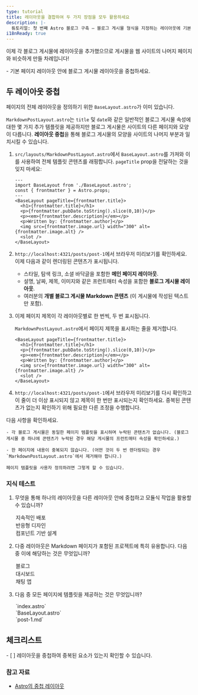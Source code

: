 ```yaml
---
type: tutorial
title: 레이아웃을 결합하여 두 가지 장점을 모두 활용하세요
description: |-
  튜토리얼: 첫 번째 Astro 블로그 구축 — 블로그 게시물 형식을 지정하는 레이아웃에 기본 페이지 레이아웃을 추가하세요.
i18nReady: true
---
```



이제 각 블로그 게시물에 레이아웃을 추가했으므로 게시물을 웹 사이트의 나머지 페이지와 비슷하게 만들 차례입니다!

<PreCheck>
  - 기본 페이지 레이아웃 안에 블로그 게시물 레이아웃을 중첩하세요.
</PreCheck>

## 두 레이아웃 중첩

페이지의 전체 레이아웃을 정의하기 위한 `BaseLayout.astro`가 이미 있습니다.

`MarkdownPostLayout.astro`는 `title` 및 `date`와 같은 일반적인 블로그 게시물 속성에 대한 몇 가지 추가 템플릿을 제공하지만 블로그 게시물은 사이트의 다른 페이지와 모양이 다릅니다. **레이아웃 중첩**을 통해 블로그 게시물의 모양을 사이트의 나머지 부분과 일치시킬 수 있습니다.

1. `src/layouts/MarkdownPostLayout.astro`에서 `BaseLayout.astro`를 가져와 이를 사용하여 전체 템플릿 콘텐츠를 래핑합니다. `pageTitle` prop을 전달하는 것을 잊지 마세요:

    ```astro title="src/layouts/MarkdownPostLayout.astro" ins={2,5,12}
    ---
    import BaseLayout from './BaseLayout.astro';
    const { frontmatter } = Astro.props;
    ---
    <BaseLayout pageTitle={frontmatter.title}>
      <h1>{frontmatter.title}</h1>
      <p>{frontmatter.pubDate.toString().slice(0,10)}</p>
      <p><em>{frontmatter.description}</em></p>
      <p>Written by: {frontmatter.author}</p>
      <img src={frontmatter.image.url} width="300" alt={frontmatter.image.alt} />
      <slot />
    </BaseLayout>
    ```

2. `http://localhost:4321/posts/post-1`에서 브라우저 미리보기를 확인하세요. 이제 다음과 같이 렌더링된 콘텐츠가 표시됩니다.

    - 스타일, 탐색 링크, 소셜 바닥글을 포함한 **메인 페이지 레이아웃**.
    - 설명, 날짜, 제목, 이미지와 같은 프런트매터 속성을 포함한 **블로그 게시물 레이아웃**.
    - 여러분의 **개별 블로그 게시물 Markdown 콘텐츠** (이 게시물에 작성된 텍스트만 포함).

3. 이제 페이지 제목이 각 레이아웃별로 한 번씩, 두 번 표시됩니다.

    `MarkdownPostLayout.astro`에서 페이지 제목을 표시하는 줄을 제거합니다.

    ```astro title="src/layouts/MarkdownPostLayout.astro" del={2}
    <BaseLayout pageTitle={frontmatter.title}>
      <h1>{frontmatter.title}</h1>
      <p>{frontmatter.pubDate.toString().slice(0,10)}</p>
      <p><em>{frontmatter.description}</em></p>
      <p>Written by: {frontmatter.author}</p>
      <img src={frontmatter.image.url} width="300" alt={frontmatter.image.alt} />
      <slot />
    </BaseLayout>
    ```

4. `http://localhost:4321/posts/post-1`에서 브라우저 미리보기를 다시 확인하고 이 줄이 더 이상 표시되지 않고 제목이 한 번만 표시되는지 확인하세요. 중복된 콘텐츠가 없는지 확인하기 위해 필요한 다른 조정을 수행합니다.

  다음 사항을 확인하세요.

    - 각 블로그 게시물은 동일한 페이지 템플릿을 표시하며 누락된 콘텐츠가 없습니다. (블로그 게시물 중 하나에 콘텐츠가 누락된 경우 해당 게시물의 프런트매터 속성을 확인하세요.)

    - 한 페이지에 내용이 중복되지 않습니다. (어떤 것이 두 번 렌더링되는 경우 `MarkdownPostLayout.astro`에서 제거해야 합니다.)

    페이지 템플릿을 사용자 정의하려면 그렇게 할 수 있습니다.

<Box icon="question-mark">

### 지식 테스트

1. 무엇을 통해 하나의 레이아웃을 다른 레이아웃 안에 중첩하고 모듈식 작업을 활용할 수 있습니까?

    <MultipleChoice>
      <Option>
        지속적인 배포
      </Option>
      <Option>
        반응형 디자인
      </Option>
      <Option isCorrect>
        컴포넌트 기반 설계
      </Option>
    </MultipleChoice>

2. 다중 레이아웃은 Markdown 페이지가 포함된 프로젝트에 특히 유용합니다. 다음 중 이에 해당하는 것은 무엇입니까?

    <MultipleChoice>
      <Option isCorrect>
        블로그
      </Option>
      <Option>
        대시보드
      </Option>
      <Option>
        채팅 앱
      </Option>
    </MultipleChoice>

3. 다음 중 모든 페이지에 템플릿을 제공하는 것은 무엇입니까?

    <MultipleChoice>
      <Option>
        `index.astro`
      </Option>
      <Option isCorrect>
        `BaseLayout.astro`
      </Option>
      <Option>
        `post-1.md`
      </Option>
    </MultipleChoice>
</Box>

<Box icon="check-list">

## 체크리스트

<Checklist>
- [ ] 레이아웃을 중첩하여 중복된 요소가 있는지 확인할 수 있습니다.
</Checklist>
</Box>

### 참고 자료

- [Astro의 중첩 레이아웃](/ko/basics/layouts/#중첩-레이아웃)